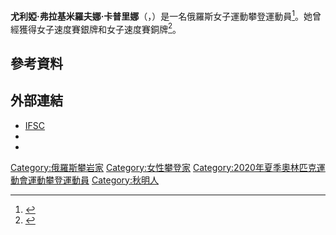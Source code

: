 {{Infobox sportsperson
| name = 尤利婭·卡普里娜<br />''Yulia Kaplina''
| image = Climbing World Championships 2018 Speed Eighth-finals (BT0A5919).jpg
| image_size = 
| caption = 卡普里娜參加{{link-en|2018年世界攀岩錦標賽|2018 IFSC Climbing World Championships}}
| full_name = Yulia Vladimirovna Kaplina
| birth_date = {{birth date and age|1993|5|11|df=y}}
| birth_place = {{RUS}}[[秋明州|秋明州]][[秋明|秋明]]
| death_date = 
| death_place = 
| residence = 
| height = {{height|m=1.65}}
| weight = {{weight|kg=53}}
| country = {{RUS}}
| sport = [[運動攀登|運動攀登]]
| event = 
| collegeteam = 
| club = 俄羅斯攀岩協會
| coach = 
| medaltemplates = 
{{MedalSport|女子[[運動攀登|運動攀登]]}}
{{MedalCountry|{{RUS}}}}
{{MedalCompetition|[[世界攀岩錦標賽|世界攀岩錦標賽]]}}
{{MedalSilver|{{link-en|2012年世界攀岩錦標賽|2012 IFSC Climbing World Championships|2012年 巴黎}}|速度賽}}
{{MedalBronze|{{link-en|2016年世界攀岩錦標賽|2016 IFSC Climbing World Championships|2016年 巴黎}}|速度賽}}
{{MedalCompetition|{{link-en|歐洲攀岩錦標賽|IFSC Climbing European Championships}}}}
{{MedalGold|{{link-pl|2017年歐洲攀岩錦標賽|Mistrzostwa Europy we Wspinaczce Sportowej 2017|2017年 坎皮泰洛迪法薩}}|速度賽}}
{{MedalSilver|{{link-pl|2015年歐洲攀岩錦標賽|Mistrzostwa Europy we Wspinaczce Sportowej 2015|2015年 霞慕尼}}|速度賽}}
{{MedalCompetition|{{link-pl|世界大學攀岩錦標賽|Akademickie mistrzostwa świata we wspinaczce sportowej}}}}
{{MedalBronze|{{link-pl|2016年世界大學攀岩錦標賽|Akademickie Mistrzostwa Świata we wspinaczce sportowej 2016|2016年 上海}}|速度賽}}
{{MedalCompetition|歐洲大學攀岩錦標賽}}
{{MedalGold|2015年 卡托維治|速度賽}}
{{MedalCompetition|[[世界運動會|世界運動會]]}}
{{MedalGold|[[2017年世界運動會|2017年 弗羅茨瓦夫]]|速度賽}}
{{MedalBronze|[[2013年世界運動會|2013年 卡利]]|速度賽}}
{{MedalCompetition|世界青年攀岩錦標賽}}
{{MedalBronze|2012年 新加坡|速度賽}}
{{MedalCompetition|歐洲青年攀岩錦標賽}}
{{MedalGold|2012年 熱莫扎克|速度賽}}
| show-medals = yes
}}
'''尤利婭·弗拉基米羅夫娜·卡普里娜'''（{{lang-ru|'''Юлия Владимировна Каплина'''}}，{{bd|1993年|5月11日||catIdx=Kaplina, Yulia}}）是一名俄羅斯女子運動攀登運動員<ref>{{Cite web|url=https://www.olympicchannel.com/en/stories/news/detail/kyra-condie-climbing-olympics-qualification/|title=Sport climbing's Kyra Condie defies the odds to qualify for Tokyo 2020|publisher=[[奧林匹克頻道|奧林匹克頻道]]|language=en|date=2019-12-02|access-date=2020-09-13|archive-date=2019-12-03|archive-url=https://web.archive.org/web/20191203161640/https://www.olympicchannel.com/en/stories/news/detail/kyra-condie-climbing-olympics-qualification/|dead-url=no}}</ref>。她曾經獲得{{link-en|2012年世界攀岩錦標賽|2012 IFSC Climbing World Championships}}女子速度賽銀牌和{{link-en|2016年世界攀岩錦標賽|2016 IFSC Climbing World Championships}}女子速度賽銅牌<ref>{{Cite web|url=https://www.insidethegames.biz/articles/1087608/kaplina-speed-ifsc-combined-qualifier|title=Kaplina lays down marker in women's speed at IFSC Combined Qualifier|publisher=Inside the Games|language=en|date=2019-11-29|access-date=2020-09-13|archive-date=2020-03-21|archive-url=https://web.archive.org/web/20200321163635/https://www.insidethegames.biz/articles/1087608/kaplina-speed-ifsc-combined-qualifier|dead-url=no}}</ref>。

== 參考資料 ==
{{Reflist}}

== 外部連結 ==
* [https://www.ifsc-climbing.org/index.php?option=com_ifsc&view=athlete&id=10857 IFSC] {{Wayback|url=https://www.ifsc-climbing.org/index.php?option=com_ifsc&view=athlete&id=10857 |date=20200713142354 }} {{en icon}}
* {{Facebook|ckalolazik}}
* {{Instagram|iuliiakaplina}}

{{DEFAULTSORT:Kaplina, Yulia}}
[[Category:俄羅斯攀岩家|Category:俄羅斯攀岩家]]
[[Category:女性攀登家|Category:女性攀登家]]
[[Category:2020年夏季奧林匹克運動會運動攀登運動員|Category:2020年夏季奧林匹克運動會運動攀登運動員]]
[[Category:秋明人|Category:秋明人]]
